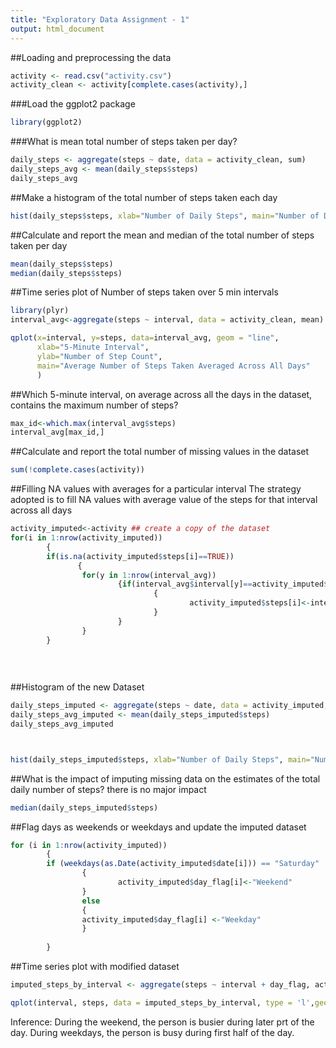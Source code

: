 ```yaml
---
title: "Exploratory Data Assignment - 1"
output: html_document
---
```


##Loading and preprocessing the data
```r
activity <- read.csv("activity.csv") 
activity_clean <- activity[complete.cases(activity),]
```

###Load the ggplot2 package
```r
library(ggplot2)
```
###What is mean total number of steps taken per day?
```r
daily_steps <- aggregate(steps ~ date, data = activity_clean, sum)
daily_steps_avg <- mean(daily_steps$steps)
daily_steps_avg
```
##Make a histogram of the total number of steps taken each day
```r
hist(daily_steps$steps, xlab="Number of Daily Steps", main="Number of Daily Steps", breaks=10,col="light blue")
```

##Calculate and report the mean and median of the total number of steps taken per day
```r
mean(daily_steps$steps)
median(daily_steps$steps)
```

##Time series plot of Number of steps taken over 5 min intervals

```r
library(plyr)
interval_avg<-aggregate(steps ~ interval, data = activity_clean, mean)

qplot(x=interval, y=steps, data=interval_avg, geom = "line",
      xlab="5-Minute Interval",
      ylab="Number of Step Count",
      main="Average Number of Steps Taken Averaged Across All Days"
      )


```

##Which 5-minute interval, on average across all the days in the dataset, contains the maximum number of steps?
```r
max_id<-which.max(interval_avg$steps)
interval_avg[max_id,]
```

##Calculate and report the total number of missing values in the dataset 

```r
sum(!complete.cases(activity))
```

##Filling NA values with averages for a particular interval
The strategy adopted is to fill NA values with average value of the steps for that interval across all days
```r


activity_imputed<-activity ## create a copy of the dataset
for(i in 1:nrow(activity_imputed))
        {
        if(is.na(activity_imputed$steps[i]==TRUE)) 
               {
                for(y in 1:nrow(interval_avg))
                        {if(interval_avg$interval[y]==activity_imputed$interval[i])
                                {
                                        activity_imputed$steps[i]<-interval_avg$steps[y]
                                }
                        }
                }    
        }                       
                
        
        

```

##Histogram of the new Dataset
```r
daily_steps_imputed <- aggregate(steps ~ date, data = activity_imputed, sum)
daily_steps_avg_imputed <- mean(daily_steps_imputed$steps)
daily_steps_avg_imputed



hist(daily_steps_imputed$steps, xlab="Number of Daily Steps", main="Number of Daily Steps", breaks=20,col="light blue")
```

##What is the impact of imputing missing data on the estimates of the total daily number of steps?
there is no major impact
```r
median(daily_steps_imputed$steps)
```

##Flag days as weekends or weekdays and update the imputed dataset

```r
for (i in 1:nrow(activity_imputed))
        {
        if (weekdays(as.Date(activity_imputed$date[i])) == "Saturday" | weekdays(as.Date(activity_imputed$date[i])) == "Sunday")
                {
                        activity_imputed$day_flag[i]<-"Weekend"
                }
                else
                {
                activity_imputed$day_flag[i] <-"Weekday"
                }
                
        }


```

##Time series plot with modified dataset

```r
imputed_steps_by_interval <- aggregate(steps ~ interval + day_flag, activity_imputed, mean)

qplot(interval, steps, data = imputed_steps_by_interval, type = 'l',geom=c("line"), xlab = "Interval", ylab = "Number of steps", main = "")+ facet_wrap(~day_flag, ncol = 1)

```

Inference: During the weekend, the person is busier during later prt of the day. During weekdays, the person is busy during first half of the day.